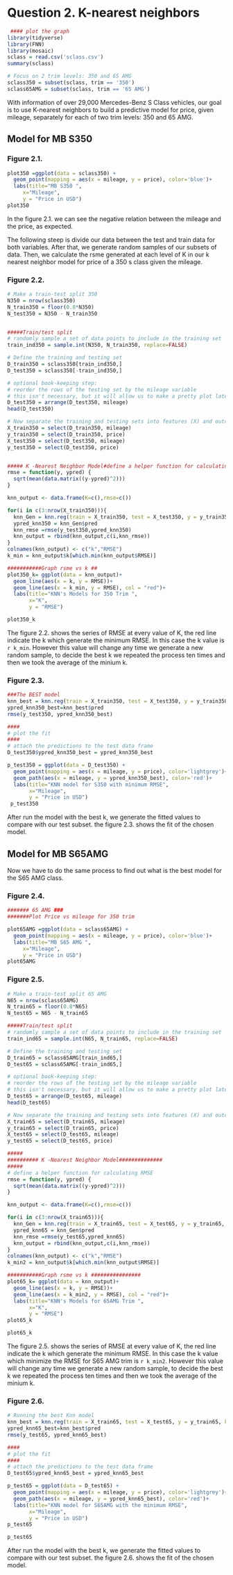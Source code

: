 
# Question 2. K-nearest neighbors

```r
 #### plot the graph
library(tidyverse)
library(FNN)
library(mosaic)
sclass = read.csv('sclass.csv')
summary(sclass)

# Focus on 2 trim levels: 350 and 65 AMG
sclass350 = subset(sclass, trim == '350')
sclass65AMG = subset(sclass, trim == '65 AMG')

```

With information of over 29,000 Mercedes-Benz S Class vehicles, our goal is to use K-nearest neighbors to build a predictive model for price, given mileage, separately for each of two trim levels: 350 and 65 AMG.

## Model for MB S350 

### Figure 2.1. 

```r
plot350 =ggplot(data = sclass350) + 
  geom_point(mapping = aes(x = mileage, y = price), color='blue')+
  labs(title="MB S350 ", 
     x="Mileage",
     y = "Price in USD")
plot350
```


In the figure 2.1. we can see the negative relation between the mileage and  the price, as expected.


The following steep is divide our data between the test and train data for both variables. After that, we generate random samples of our subsets of data. Then, we calculate the rsme generated at each level of K in our k nearest neighbor model for price of a 350 s class given the mileage. 

### Figure 2.2. 

```r
# Make a train-test split 350
N350 = nrow(sclass350)
N_train350 = floor(0.8*N350)
N_test350 = N350 - N_train350


#####Train/test split
# randomly sample a set of data points to include in the training set
train_ind350 = sample.int(N350, N_train350, replace=FALSE)

# Define the training and testing set
D_train350 = sclass350[train_ind350,]
D_test350 = sclass350[-train_ind350,]

# optional book-keeping step:
# reorder the rows of the testing set by the mileage variable
# this isn't necessary, but it will allow us to make a pretty plot later
D_test350 = arrange(D_test350, mileage)
head(D_test350)

# Now separate the training and testing sets into features (X) and outcome (y)
X_train350 = select(D_train350, mileage)
y_train350 = select(D_train350, price)
X_test350 = select(D_test350, mileage)
y_test350 = select(D_test350, price)


##### K -Nearest Neighbor Model#define a helper function for calculating RMSE
rmse = function(y, ypred) {
  sqrt(mean(data.matrix((y-ypred)^2)))
}

knn_output <- data.frame(K=c(),rmse=c())

for(i in c(3:nrow(X_train350))){
  knn_Gen = knn.reg(train = X_train350, test = X_test350, y = y_train350, k=i)
  ypred_knn350 = knn_Gen$pred
  knn_rmse =rmse(y_test350,ypred_knn350)
  knn_output = rbind(knn_output,c(i,knn_rmse))
}
colnames(knn_output) <- c("k","RMSE")
k_min = knn_output$k[which.min(knn_output$RMSE)]

###########Graph rsme vs k ##
plot350_k= ggplot(data = knn_output)+
  geom_line(aes(x = k, y = RMSE))+
  geom_line(aes(x = k_min, y = RMSE), col = "red")+
  labs(title="KNN's Models for 350 Trim ", 
       x="K",
       y = "RMSE")
```

```r
plot350_k
```

The figure 2.2. shows the series of RMSE at every value of K, the red line indicate the k which generate the minimum RMSE. In this case the k value is  `r k_min`. However this value will change any time we generate a new random sample, to decide the best k we repeated the process ten times and then we took the average of the minium k.  

### Figure 2.3. 

```r
###The BEST model
knn_best = knn.reg(train = X_train350, test = X_test350, y = y_train350, k=k_min)
ypred_knn350_best=knn_best$pred
rmse(y_test350, ypred_knn350_best)

####
# plot the fit
####
# attach the predictions to the test data frame
D_test350$ypred_knn350_best = ypred_knn350_best

p_test350 = ggplot(data = D_test350) + 
  geom_point(mapping = aes(x = mileage, y = price), color='lightgrey')+ 
  geom_path(aes(x = mileage, y = ypred_knn350_best), color='red')+
  labs(title="KNN model for S350 with minimum RMSE", 
       x="Mileage",
       y = "Price in USD")
 p_test350
```

After run the model with the best k, we generate the fitted values to compare with our test subset. the figure 2.3. shows the fit of the chosen model.  

## Model for MB S65AMG

Now we have to do the same process to find out what is the best model for the S65 AMG class.

### Figure 2.4.

```r
####### 65 AMG ###
#######Plot Price vs mileage for 350 trim

plot65AMG =ggplot(data = sclass65AMG) + 
  geom_point(mapping = aes(x = mileage, y = price), color='blue')+
  labs(title="MB S65 AMG ", 
     x="Mileage",
     y = "Price in USD")
plot65AMG
```


### Figure 2.5.

```r
# Make a train-test split 65 AMG
N65 = nrow(sclass65AMG)
N_train65 = floor(0.8*N65)
N_test65 = N65 - N_train65

#####Train/test split
# randomly sample a set of data points to include in the training set
train_ind65 = sample.int(N65, N_train65, replace=FALSE)

# Define the training and testing set
D_train65 = sclass65AMG[train_ind65,]
D_test65 = sclass65AMG[-train_ind65,]

# optional book-keeping step:
# reorder the rows of the testing set by the mileage variable
# this isn't necessary, but it will allow us to make a pretty plot later
D_test65 = arrange(D_test65, mileage)
head(D_test65)

# Now separate the training and testing sets into features (X) and outcome (y)
X_train65 = select(D_train65, mileage)
y_train65 = select(D_train65, price)
X_test65 = select(D_test65, mileage)
y_test65 = select(D_test65, price)

#####
########## K -Nearest Neighbor Model##############
#####
# define a helper function for calculating RMSE
rmse = function(y, ypred) {
  sqrt(mean(data.matrix((y-ypred)^2)))
}

knn_output <- data.frame(K=c(),rmse=c())

for(i in c(3:nrow(X_train65))){
  knn_Gen = knn.reg(train = X_train65, test = X_test65, y = y_train65, k=i)
  ypred_knn65 = knn_Gen$pred
  knn_rmse =rmse(y_test65,ypred_knn65)
  knn_output = rbind(knn_output,c(i,knn_rmse))
}
colnames(knn_output) <- c("k","RMSE")
k_min2 = knn_output$k[which.min(knn_output$RMSE)]

###########Graph rsme vs k ################
plot65_k= ggplot(data = knn_output)+
  geom_line(aes(x = k, y = RMSE))+
  geom_line(aes(x = k_min2, y = RMSE), col = "red")+
  labs(title="KNN's Models for 65AMG Trim ", 
       x="K",
       y = "RMSE")
plot65_k
```

```r
plot65_k
```

The figure 2.5. shows the series of RMSE at every value of K, the red line indicate the k which generate the minimum RMSE. In this case the k value which minimize the RMSE for S65 AMG trim is  `r k_min2`. However this value will change any time we generate a new random sample, to decide the best k we repeated the process ten times and then we took the average of the minium k.  

### Figure 2.6.

```r
# Running the best Knn model 
knn_best = knn.reg(train = X_train65, test = X_test65, y = y_train65, k=k_min2)
ypred_knn65_best=knn_best$pred
rmse(y_test65, ypred_knn65_best)

####
# plot the fit
####
# attach the predictions to the test data frame
D_test65$ypred_knn65_best = ypred_knn65_best

p_test65 = ggplot(data = D_test65) + 
  geom_point(mapping = aes(x = mileage, y = price), color='lightgrey')+ 
  geom_path(aes(x = mileage, y = ypred_knn65_best), color='red')+
  labs(title="KNN model for S65AMG with the minimum RMSE", 
       x="Mileage",
       y = "Price in USD")
p_test65 
```

```r
p_test65
```

After run the model with the best k, we generate the fitted values to compare with our test subset. the figure 2.6. shows the fit of the chosen model.